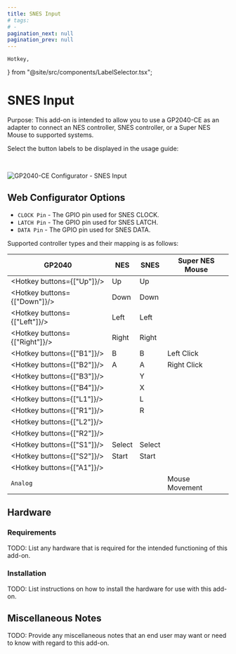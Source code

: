```yaml
---
title: SNES Input
# tags:
# -
pagination_next: null
pagination_prev: null
---
```


	Hotkey,
} from "@site/src/components/LabelSelector.tsx";

# SNES Input

Purpose: This add-on is intended to allow you to use a GP2040-CE as an adapter to connect an NES controller, SNES controller, or a Super NES Mouse to supported systems.

Select the button labels to be displayed in the usage guide:

<InputLabelSelector />
<br />

![GP2040-CE Configurator - SNES Input](../assets/images/gpc-add-ons-snespad-input.png)

## Web Configurator Options

- `CLOCK Pin` - The GPIO pin used for SNES CLOCK.
- `LATCH Pin` - The GPIO pin used for SNES LATCH.
- `DATA Pin` - The GPIO pin used for SNES DATA.

Supported controller types and their mapping is as follows:

| GP2040                        | NES    | SNES   | Super NES Mouse |
| ----------------------------- | ------ | ------ | --------------- |
| <Hotkey buttons={["Up"]}/>    | Up     | Up     |                 |
| <Hotkey buttons={["Down"]}/>  | Down   | Down   |                 |
| <Hotkey buttons={["Left"]}/>  | Left   | Left   |                 |
| <Hotkey buttons={["Right"]}/> | Right  | Right  |                 |
| <Hotkey buttons={["B1"]}/>    | B      | B      | Left Click      |
| <Hotkey buttons={["B2"]}/>    | A      | A      | Right Click     |
| <Hotkey buttons={["B3"]}/>    |        | Y      |                 |
| <Hotkey buttons={["B4"]}/>    |        | X      |                 |
| <Hotkey buttons={["L1"]}/>    |        | L      |                 |
| <Hotkey buttons={["R1"]}/>    |        | R      |                 |
| <Hotkey buttons={["L2"]}/>    |        |        |                 |
| <Hotkey buttons={["R2"]}/>    |        |        |                 |
| <Hotkey buttons={["S1"]}/>    | Select | Select |                 |
| <Hotkey buttons={["S2"]}/>    | Start  | Start  |                 |
| <Hotkey buttons={["A1"]}/>    |        |        |                 |
| `Analog`                      |        |        | Mouse Movement  |

## Hardware

### Requirements

TODO: List any hardware that is required for the intended functioning of this add-on.

### Installation

TODO: List instructions on how to install the hardware for use with this add-on.

## Miscellaneous Notes

TODO: Provide any miscellaneous notes that an end user may want or need to know with regard to this add-on.
